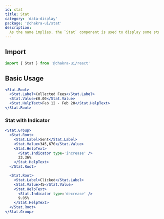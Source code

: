 ```yaml
---
id: stat
title: Stat
category: 'data-display'
package: '@chakra-ui/stat'
description:
  As the name implies, the `Stat` component is used to display some statistics.
---
```


## Import

```js
import { Stat } from '@chakra-ui/react'
```

## Basic Usage

```jsx
<Stat.Root>
  <Stat.Label>Collected Fees</Stat.Label>
  <Stat.Value>£0.00</Stat.Value>
  <Stat.HelpText>Feb 12 - Feb 28</Stat.HelpText>
</Stat.Root>
```

### Stat with Indicator

```jsx
<Stat.Group>
  <Stat.Root>
    <Stat.Label>Sent</Stat.Label>
    <Stat.Value>345,670</Stat.Value>
    <Stat.HelpText>
      <Stat.Indicator type='increase' />
      23.36%
    </Stat.HelpText>
  </Stat.Root>

  <Stat.Root>
    <Stat.Label>Clicked</Stat.Label>
    <Stat.Value>45</Stat.Value>
    <Stat.HelpText>
      <Stat.Indicator type='decrease' />
      9.05%
    </Stat.HelpText>
  </Stat.Root>
</Stat.Group>
```
